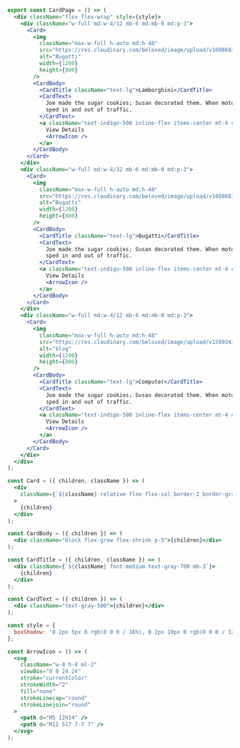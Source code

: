 ```jsx
export const CardPage = () => (
  <div className="flex flex-wrap" style={style}>
    <div className="w-full md:w-4/12 mb-6 md:mb-0 md:p-3">
      <Card>
        <img
          className="max-w-full h-auto md:h-48"
          src="https://res.cloudinary.com/beloved/image/upload/v1608683063/Assets/lamborghini_mxb2j7.jpg"
          alt="Bugatti"
          width={1200}
          height={800}
        />
        <CardBody>
          <CardTitle className="text-lg">Lamborghini</CardTitle>
          <CardText>
            Joe made the sugar cookies; Susan decorated them. When motorists
            sped in and out of traffic.
          </CardText>
          <a className="text-indigo-500 inline-flex items-center mt-4 cursor-pointer">
            View Details
            <ArrowIcon />
          </a>
        </CardBody>
      </Card>
    </div>
    <div className="w-full md:w-4/12 mb-6 md:mb-0 md:p-3">
      <Card>
        <img
          className="max-w-full h-auto md:h-48"
          src="https://res.cloudinary.com/beloved/image/upload/v1608683147/Assets/bugatti-cars-7-free-car-hd-wallpaper_j4xyj6.jpg"
          alt="Bugatti"
          width={1200}
          height={800}
        />
        <CardBody>
          <CardTitle className="text-lg">Bugatti</CardTitle>
          <CardText>
            Joe made the sugar cookies; Susan decorated them. When motorists
            sped in and out of traffic.
          </CardText>
          <a className="text-indigo-500 inline-flex items-center mt-4 cursor-pointer">
            View Details
            <ArrowIcon />
          </a>
        </CardBody>
      </Card>
    </div>
    <div className="w-full md:w-4/12 mb-6 md:mb-0 md:p-3">
      <Card>
        <img
          className="max-w-full h-auto md:h-48"
          src="https://res.cloudinary.com/beloved/image/upload/v1599343428/Assets/3_znyzrd.jpg"
          alt="blog"
          width={1200}
          height={800}
        />
        <CardBody>
          <CardTitle className="text-lg">Computer</CardTitle>
          <CardText>
            Joe made the sugar cookies; Susan decorated them. When motorists
            sped in and out of traffic.
          </CardText>
          <a className="text-indigo-500 inline-flex items-center mt-4 cursor-pointer">
            View Details
            <ArrowIcon />
          </a>
        </CardBody>
      </Card>
    </div>
  </div>
);

const Card = ({ children, className }) => (
  <div
    className={`${className} relative flex flex-col border-2 border-gray-200 rounded-lg`}
  >
    {children}
  </div>
);

const CardBody = ({ children }) => (
  <div className="block flex-grow flex-shrink p-5">{children}</div>
);

const CardTitle = ({ children, className }) => (
  <div className={`${className} font-medium text-gray-700 mb-3`}>
    {children}
  </div>
);

const CardText = ({ children }) => (
  <div className="text-gray-500">{children}</div>
);

const style = {
  boxShadow: '0 2px 5px 0 rgb(0 0 0 / 16%), 0 2px 10px 0 rgb(0 0 0 / 12%)',
};

const ArrowIcon = () => (
  <svg
    className="w-4 h-4 ml-2"
    viewBox="0 0 24 24"
    stroke="currentColor"
    strokeWidth="2"
    fill="none"
    strokeLinecap="round"
    strokeLinejoin="round"
  >
    <path d="M5 12h14" />
    <path d="M12 5l7 7-7 7" />
  </svg>
);
```
